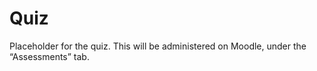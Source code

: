 # Quiz

Placeholder for the quiz. This will be administered on Moodle, under the "Assessments" tab.

